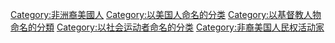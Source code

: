 {{catmain}}
{{Commonscat|Martin Luther King, Jr.|马丁·路德·金}}
[[Category:非洲裔美國人|Category:非洲裔美國人]]
[[Category:以美国人命名的分类|Category:以美国人命名的分类]]
[[Category:以基督教人物命名的分類|Category:以基督教人物命名的分類]]
[[Category:以社会运动者命名的分类|Category:以社会运动者命名的分类]]
[[Category:非裔美国人民权活动家|Category:非裔美国人民权活动家]]